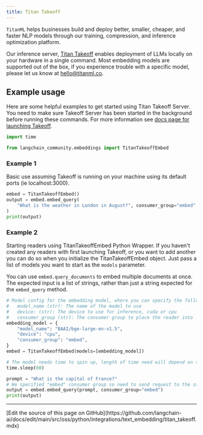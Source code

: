 ```yaml
---
title: Titan Takeoff
---
```


`TitanML` helps businesses build and deploy better, smaller, cheaper, and faster NLP models through our training, compression, and inference optimization platform.

Our inference server, [Titan Takeoff](https://docs.titanml.co/docs/intro) enables deployment of LLMs locally on your hardware in a single command. Most embedding models are supported out of the box, if you experience trouble with a specific model, please let us know at [hello@titanml.co](mailto:hello@titanml.co).

## Example usage

Here are some helpful examples to get started using Titan Takeoff Server. You need to make sure Takeoff Server has been started in the background before running these commands. For more information see [docs page for launching Takeoff](https://docs.titanml.co/docs/Docs/launching/).

```python
import time

from langchain_community.embeddings import TitanTakeoffEmbed
```

### Example 1

Basic use assuming Takeoff is running on your machine using its default ports (ie localhost:3000).

```python
embed = TitanTakeoffEmbed()
output = embed.embed_query(
    "What is the weather in London in August?", consumer_group="embed"
)
print(output)
```

### Example 2

Starting readers using TitanTakeoffEmbed Python Wrapper. If you haven't created any readers with first launching Takeoff, or you want to add another you can do so when you initialize the TitanTakeoffEmbed object. Just pass a list of models you want to start as the `models` parameter.

You can use `embed.query_documents` to embed multiple documents at once. The expected input is a list of strings, rather than just a string expected for the `embed_query` method.

```python
# Model config for the embedding model, where you can specify the following parameters:
#   model_name (str): The name of the model to use
#   device: (str): The device to use for inference, cuda or cpu
#   consumer_group (str): The consumer group to place the reader into
embedding_model = {
    "model_name": "BAAI/bge-large-en-v1.5",
    "device": "cpu",
    "consumer_group": "embed",
}
embed = TitanTakeoffEmbed(models=[embedding_model])

# The model needs time to spin up, length of time need will depend on the size of model and your network connection speed
time.sleep(60)

prompt = "What is the capital of France?"
# We specified "embed" consumer group so need to send request to the same consumer group so it hits our embedding model and not others
output = embed.embed_query(prompt, consumer_group="embed")
print(output)
```

---

<Callout icon="pen-to-square" iconType="regular">
  [Edit the source of this page on GitHub](https://github.com/langchain-ai/docs/edit/main/src/oss/python/integrations/text_embedding/titan_takeoff.mdx)
</Callout>
